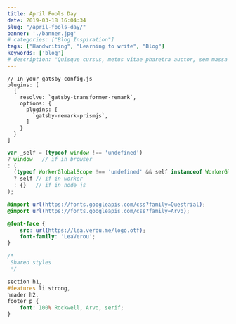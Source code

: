 ```yaml
---
title: April Fools Day
date: 2019-03-18 16:04:34
slug: "/april-fools-day/"
banner: './banner.jpg'
# categories: ["Blog Inspiration"]
tags: ["Handwriting", "Learning to write", "Blog"]
keywords: ['blog']
# description: "Quisque cursus, metus vitae pharetra auctor, sem massa mattis sem, at interdum magna augue eget diam. Vestibulum ante ipsum primis in faucibus orci luctus et ultrices posuere cubilia Curae; Morbi lacinia molestie dui. Praesent blandit dolor. Sed non quam. In vel mi sit amet augue congue elementum."
---
```


```javascript{numberLines: 5}
// In your gatsby-config.js
plugins: [
  {
    resolve: `gatsby-transformer-remark`,
    options: {
      plugins: [
        `gatsby-remark-prismjs`,
      ]
    }
  }
]
```

```javascript
var _self = (typeof window !== 'undefined')
? window   // if in browser
: (
  (typeof WorkerGlobalScope !== 'undefined' && self instanceof WorkerGlobalScope)
  ? self // if in worker
  : {}   // if in node js
);
```

```css
@import url(https://fonts.googleapis.com/css?family=Questrial);
@import url(https://fonts.googleapis.com/css?family=Arvo);

@font-face {
	src: url(https://lea.verou.me/logo.otf);
	font-family: 'LeaVerou';
}

/*
 Shared styles
 */

section h1,
#features li strong,
header h2,
footer p {
	font: 100% Rockwell, Arvo, serif;
}
```
